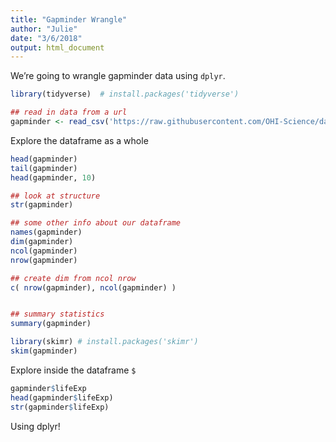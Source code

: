 ```yaml
---
title: "Gapminder Wrangle"
author: "Julie"
date: "3/6/2018"
output: html_document
---
```


We're going to wrangle gapminder data using `dplyr`.

```r
library(tidyverse)  # install.packages('tidyverse')

## read in data from a url
gapminder <- read_csv('https://raw.githubusercontent.com/OHI-Science/data-science-training/master/data/gapminder.csv')
```

Explore the dataframe as a whole 
```r

head(gapminder)
tail(gapminder)
head(gapminder, 10)

## look at structure
str(gapminder)

## some other info about our dataframe
names(gapminder)
dim(gapminder)
ncol(gapminder)
nrow(gapminder)

## create dim from ncol nrow
c( nrow(gapminder), ncol(gapminder) )


## summary statistics
summary(gapminder)

library(skimr) # install.packages('skimr')
skim(gapminder)
```


Explore inside the dataframe `$`
```r
gapminder$lifeExp
head(gapminder$lifeExp)
str(gapminder$lifeExp)
```

Using dplyr!
```r

```



